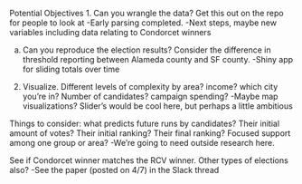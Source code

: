 Potential Objectives 
1. Can you wrangle the data? Get this out on the repo for people to look at
  -Early parsing completed. 
  -Next steps, maybe new variables including data relating to Condorcet winners   
   
a. Can you reproduce the election results? Consider the difference in threshold reporting between Alameda county and SF county.
  -Shiny app for sliding totals over time

2. Visualize. Different levels of complexity by area? income? which city you're in? Number of candidates? campaign spending?
  -Maybe map visualizations? Slider's would be cool here, but perhaps a little ambitious  


Things to consider: what predicts future runs by candidates? Their initial amount of votes? Their initial ranking? Their final ranking? Focused support among one group or area?
  -We're going to need outside research here. 

See if Condorcet winner matches the RCV winner. Other types of elections also?
-See the paper (posted on 4/7) in the Slack thread 